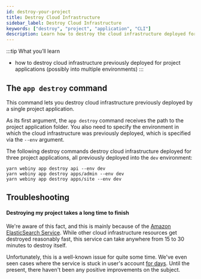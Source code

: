 ```yaml
---
id: destroy-your-project
title: Destroy Cloud Infrastructure
sidebar_label: Destroy Cloud Infrastructure
keywords: ["destroy", "project", "application", "CLI"]
description: Learn how to destroy the cloud infrastructure deployed for your project applications, using the Webiny CLI.
---
```


:::tip What you’ll learn
- how to destroy cloud infrastructure previously deployed for project applications (possibly into multiple environments)
:::

<!-- ## The `destroy` command

To make it a bit easier for users that are just testing Webiny or want to quickly destroy all of the deployed cloud infrastructure, Webiny CLI provides the `destroy` command, which destroys all of the cloud infrastructure, deployed by the three applications that are by default included in a Webiny project.

To destroy all deployed cloud infrastructure, in your terminal of choice, and in your project root, execute the following command:

```
yarn webiny destroy
```

:::danger
Although this may seem as a convenient way to get rid of everything that was previously deployed, be cautious when using this command. Once cloud infrastructure is destroyed, in most cases, it cannot be brought back, which means you could potentially loose your data, files, and similar.
:::

### Different environments
The `destroy` command destroys the cloud infrastructure that was deployed into the `dev` environment by default. You can specify a different environment with the `--env` argument. For example, to destroy cloud infrastructure that was deployed into the `prod` environment, you can run the following command:

```
yarn webiny destroy --env prod
```
-->

## The `app destroy` command

This command lets you destroy cloud infrastructure previously deployed by a single project application. <!-- This can be handy if you want to avoid completely destroying all cloud infrastructure that was deployed by the default project applications, which is what the shown `destroy` command does. -->

As its first argument, the `app destroy` command receives the path to the project application folder. You also need to specify the environment in which the cloud infrastructure was previously deployed, which is specified via the `--env` argument.

<!-- Note that, unlike with the `destroy` command, the `--env` argument is not optional and it needs to be provided explicitly. -->

The following destroy commands destroy cloud infrastructure deployed for three project applications, all previously deployed into the `dev` environment:

```
yarn webiny app destroy api --env dev
yarn webiny app destroy apps/admin --env dev
yarn webiny app destroy apps/site --env dev
```

## Troubleshooting

#### Destroying my project takes a long time to finish

We're aware of this fact, and this is mainly because of the [Amazon ElasticSearch Service](https://aws.amazon.com/elasticsearch-service/). While other cloud infrastructure resources get destroyed reasonably fast, this service can take anywhere from 15 to 30 minutes to destroy itself.

Unfortunately, this is a well-known issue for quite some time. We've even seen cases where the service is stuck in user's account [for days](https://forums.aws.amazon.com/thread.jspa?threadID=233859). Until the present, there haven't been any positive improvements on the subject.
